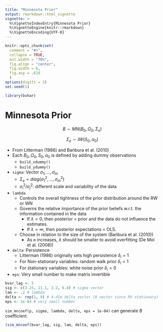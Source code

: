 ```yaml
---
title: "Minnesota Prior"
output: rmarkdown::html_vignette
vignette: >
  %\VignetteIndexEntry{Minnesota Prior}
  %\VignetteEngine{knitr::rmarkdown}
  %\VignetteEncoding{UTF-8}
---
```


```r
knitr::opts_chunk$set(
  comment = "#>",
  collapse = TRUE,
  out.width = "70%",
  fig.align = "center",
  fig.width = 6,
  fig.asp = .618
  )
options(digits = 3)
set.seed(1)
```

```r
library(bvhar)
```

# Minnesota Prior

$$B \sim MN(B_0, \Omega_0, \Sigma_e)$$

$$\Sigma_e \sim IW(S_0, \alpha_0)$$

- From Litterman (1986) and Bańbura et al. (2010)
- Each $B_0, \Omega_0, S_0, \alpha_0$ is defined by adding dummy observations
    - `build_xdummy()`
    - `build_ydummy()`

- `sigma`: Vector $\sigma_1, \ldots, \sigma_m$
    - $\Sigma_e = diag(\sigma_1^2, \ldots, \sigma_m^2)$
    - $\sigma_i^2 / \sigma_j^2$: different scale and variability of the data
- `lambda`
    - Controls the overall tightness of the prior distribution around the RW or WN
    - Governs the relative importance of the prior beliefs w.r.t. the information contained in the data
        - If $\lambda = 0$, then posterior = prior and the data do not influence the estimates.
        - If $\lambda = \infty$, then posterior expectations = OLS.
    - Choose in relation to the size of the system (Bańbura et al. (2010))
        - As `m` increases, $\lambda$ should be smaller to avoid overfitting (De Mol et al. (2008))
- `delta`: Persistence
    - Litterman (1986) originally sets high persistence $\delta_i = 1$
    - For Non-stationary variables: random walk prior $\delta_i = 1$
    - For stationary variables: white noise prior $\delta_i = 0$
- `eps`: Very small number to make matrix invertible

```r
bvar_lag <- 5
sig <- c(3.25, 11.1, 2.2, 6.8) # sigma vector
lam <- .2 # lambda
delta <- rep(1, 4) # 4-dim delta vector (0 vector since RV stationary)
eps <- 1e-04 # very small number
```

`sim_mncoef(p, sigma, lambda, delta, eps = 1e-04)` can generate $B$ coefficient.

```r
(sim_mncoef(bvar_lag, sig, lam, delta, eps))
```


